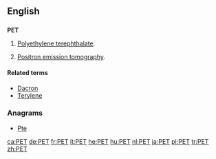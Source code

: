 {{also|pet}}
==English==

==={{acronym-old|en}}===
'''PET'''

# {{organic compound}} [[polyethylene terephthalate|Polyethylene terephthalate]].
# [[positron emission tomography|Positron emission tomography]].

====Related terms====
* [[Dacron]]
* [[Terylene]]

===Anagrams===
* [[Pte#English|Pte]]

[[ca:PET]]
[[de:PET]]
[[fr:PET]]
[[it:PET]]
[[he:PET]]
[[hu:PET]]
[[nl:PET]]
[[ja:PET]]
[[pl:PET]]
[[tr:PET]]
[[zh:PET]]